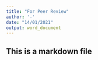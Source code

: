 ```yaml
---
title: "For Peer Review"
author: '-'
date: "14/01/2021"
output: word_document
---
```


## This is a markdown file
